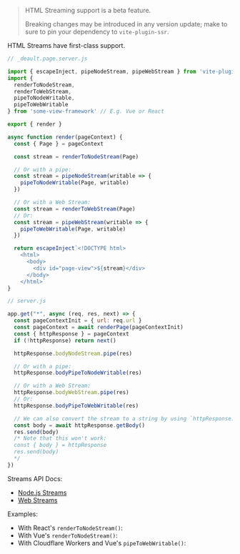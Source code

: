 
> HTML Streaming support is a beta feature.
>
> Breaking changes may be introduced in any version update; make to sure to pin your dependency to `vite-plugin-ssr`.

HTML Streams have first-class support.

```js
// _deault.page.server.js

import { escapeInject, pipeNodeStream, pipeWebStream } from 'vite-plugin-ssr'
import {
  renderToNodeStream,
  renderToWebStream,
  pipeToNodeWritable,
  pipeToWebWritable
} from 'some-view-framework' // E.g. Vue or React

export { render }

async function render(pageContext) {
  const { Page } = pageContext

  const stream = renderToNodeStream(Page)

  // Or with a pipe:
  const stream = pipeNodeStream(writable => {
    pipeToNodeWritable(Page, writable)
  })

  // Or with a Web Stream:
  const stream = renderToWebStream(Page)
  // Or:
  const stream = pipeWebStream(writable => {
    pipeToWebWritable(Page, writable)
  })

  return escapeInject`<!DOCTYPE html>
    <html>
      <body>
        <div id="page-view">${stream}</div>
      </body>
    </html>`
}
```

```js
// server.js

app.get("*", async (req, res, next) => {
  const pageContextInit = { url: req.url }
  const pageContext = await renderPage(pageContextInit)
  const { httpResponse } = pageContext
  if (!httpResponse) return next()

  httpResponse.bodyNodeStream.pipe(res)

  // Or with a pipe:
  httpResponse.bodyPipeToNodeWritable(res)

  // Or with a Web Stream:
  httpResponse.bodyWebStream.pipe(res)
  // Or:
  httpResponse.bodyPipeToWebWritable(res)

  // We can also convert the stream to a string by using `httpResponse.getBody()`
  const body = await httpResponse.getBody()
  res.send(body)
  /* Note that this won't work:
  const { body } = httpResponse
  res.send(body)
  */
})
```

Streams API Docs:
 - [Node.js Streams](https://nodejs.org/api/stream.html)
 - [Web Streams](https://developer.mozilla.org/en-US/docs/Web/API/Streams_API)

Examples:
 - With React's `renderToNodeStream()`: <RepoLink path='/examples/react-full/' />
 - With Vue's `renderToNodeStream()`: <RepoLink path='/examples/vue-full/' />
 - With Cloudflare Workers and Vue's `pipeToWebWritable()`: <RepoLink path='/examples/cloudflare-workers-vue-html-streaming/' />

